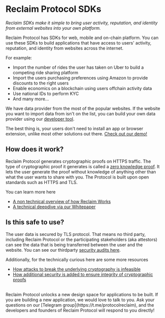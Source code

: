 # Reclaim Protocol SDKs

_Reclaim SDKs make it simple to bring user activity, reputation, and identity from external websites into your own platform._

Reclaim Protocol has SDKs for web, mobile and on-chain platform. You can use these SDKs to build applications that have access to users' activity, reputation, and identity from websites across the internet.

For example:

- Import the number of rides the user has taken on Uber to build a competing ride sharing platform
- Import the users purchasing preferences using Amazon to provide discounts to the right users
- Enable economics on a blockchain using users offchain activity data
- Use national IDs to perform KYC
- And many more...

We have data provider from the most of the popular websites. If the website you want to import data from isn't on the list, you can build your own data provider using our [developer tool](https://dev.reclaimprotocol.org).

The best thing is, your users don't need to install an app or browser extension, unlike most other solutions out there. [Check out our demo!](https://demo.reclaimprotocol.org)

## How does it work?

Reclaim Protocol generates cryptographic proofs on HTTPS traffic. The type of cryptographic proof it generates is called a [zero knowledge proof](https://en.wikipedia.org/wiki/Zero-knowledge_proof). It lets the user generate the proof without knowledge of anything other than what the user wants to share with you. The Protocol is built upon open standards such as HTTPS and TLS.

You can learn more here

- [A non technical overview of how Reclaim Works](https://blog.reclaimprotocol.org/posts/reclaim-explained)
- [A technical deepdive via our Whitepaper](https://link.reclaimprotocol.org/whitepaper-draft)

## Is this safe to use?

The user data is secured by TLS protocol. That means no third party, including Reclaim Protocol or the participating stakeholders (aka attestors) can see the data that is being transferred between the user and the website. You can see our thirdparty [security audits here](https://blog.reclaimprotocol.org/posts/chacha-circuit-audit).

Additionally, for the technically curious here are some more resources

- [How attacks to break the underlying cryptography is infeasible](https://blog.reclaimprotocol.org/posts/fake-key-reveal)
- [How additional security is added to ensure integrity of cryptographic proofs](https://blog.reclaimprotocol.org/posts/honey-pot)

<br />
Reclaim Protocol unlocks a new design space for applications to be built. If you are building a new application, we would
love to talk to you. Ask your questions on our [Telegram group](https://t.me/protocolreclaim), and the developers and founders
of Reclaim Protocol will respond to you directly! 



